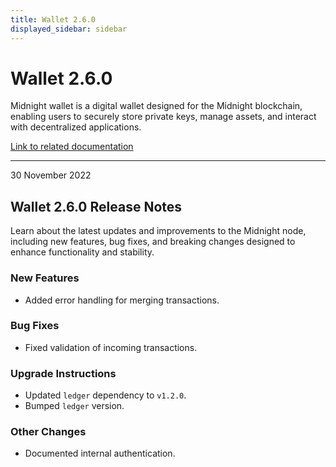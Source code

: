 ```yaml
---
title: Wallet 2.6.0
displayed_sidebar: sidebar
---
```


# Wallet 2.6.0

Midnight wallet is a digital wallet designed for the Midnight blockchain, enabling users to securely store private keys, manage assets, and interact with decentralized applications.

[Link to related documentation](../../learn/introduction/wallets)


---

<div 
  style={{
    marginTop: '0',
    fontSize: '1rem',
    fontWeight: 'normal',
    marginBottom: '0.5rem'
  }}
>
  30 November 2022
</div>

## Wallet 2.6.0 Release Notes

Learn about the latest updates and improvements to the Midnight node, including new features, bug fixes, and breaking changes designed to enhance functionality and stability.

### New Features

- Added error handling for merging transactions.

### Bug Fixes

- Fixed validation of incoming transactions.

### Upgrade Instructions

- Updated `ledger` dependency to `v1.2.0`.
- Bumped `ledger` version. 

### Other Changes

- Documented internal authentication. 
